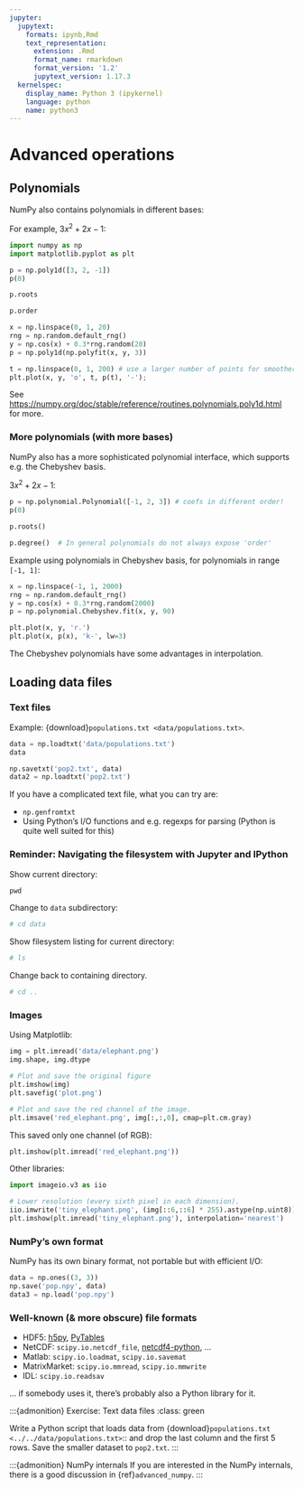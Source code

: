 ```yaml
---
jupyter:
  jupytext:
    formats: ipynb,Rmd
    text_representation:
      extension: .Rmd
      format_name: rmarkdown
      format_version: '1.2'
      jupytext_version: 1.17.3
  kernelspec:
    display_name: Python 3 (ipykernel)
    language: python
    name: python3
---
```


# Advanced operations

## Polynomials

NumPy also contains polynomials in different bases:

For example, $3x^2 + 2x - 1$:

```python
import numpy as np
import matplotlib.pyplot as plt
```

```python
p = np.poly1d([3, 2, -1])
p(0)
```

```python
p.roots
```

```python
p.order
```

```python
x = np.linspace(0, 1, 20)
rng = np.random.default_rng()
y = np.cos(x) + 0.3*rng.random(20)
p = np.poly1d(np.polyfit(x, y, 3))

t = np.linspace(0, 1, 200) # use a larger number of points for smoother plotting
plt.plot(x, y, 'o', t, p(t), '-');
```

See <https://numpy.org/doc/stable/reference/routines.polynomials.poly1d.html>
for more.

### More polynomials (with more bases)

NumPy also has a more sophisticated polynomial interface, which supports
e.g. the Chebyshev basis.

$3x^2 + 2x - 1$:

```python
p = np.polynomial.Polynomial([-1, 2, 3]) # coefs in different order!
p(0)
```

```python
p.roots()
```

```python
p.degree()  # In general polynomials do not always expose 'order'
```

Example using polynomials in Chebyshev basis, for polynomials in
range `[-1, 1]`:

```python
x = np.linspace(-1, 1, 2000)
rng = np.random.default_rng()
y = np.cos(x) + 0.3*rng.random(2000)
p = np.polynomial.Chebyshev.fit(x, y, 90)
```

```python
plt.plot(x, y, 'r.')
plt.plot(x, p(x), 'k-', lw=3)
```

The Chebyshev polynomials have some advantages in interpolation.


## Loading data files

### Text files

Example: {download}`populations.txt <data/populations.txt>`.

```python
data = np.loadtxt('data/populations.txt')
data
```

```python
np.savetxt('pop2.txt', data)
data2 = np.loadtxt('pop2.txt')
```

:::{note}
If you have a complicated text file, what you can try are:

- `np.genfromtxt`
- Using Python's I/O functions and e.g. regexps for parsing
  (Python is quite well suited for this)
:::

### Reminder: Navigating the filesystem with Jupyter and IPython

Show current directory:

```python
pwd
```

Change to `data` subdirectory:

```python
# cd data
```

Show filesystem listing for current directory:

```python
# ls
```

Change back to containing directory.

```python
# cd ..
```

### Images

Using Matplotlib:

```python
img = plt.imread('data/elephant.png')
img.shape, img.dtype
```

```python
# Plot and save the original figure
plt.imshow(img)
plt.savefig('plot.png')
```

```python
# Plot and save the red channel of the image.
plt.imsave('red_elephant.png', img[:,:,0], cmap=plt.cm.gray)
```

This saved only one channel (of RGB):

```python
plt.imshow(plt.imread('red_elephant.png'))
```

Other libraries:

```python
import imageio.v3 as iio

# Lower resolution (every sixth pixel in each dimension).
iio.imwrite('tiny_elephant.png', (img[::6,::6] * 255).astype(np.uint8))
plt.imshow(plt.imread('tiny_elephant.png'), interpolation='nearest')
```

### NumPy's own format

NumPy has its own binary format, not portable but with efficient I/O:

```python
data = np.ones((3, 3))
np.save('pop.npy', data)
data3 = np.load('pop.npy')
```

### Well-known (& more obscure) file formats

- HDF5: [h5py](https://www.h5py.org/), [PyTables](https://www.pytables.org)
- NetCDF: `scipy.io.netcdf_file`, [netcdf4-python](https://code.google.com/archive/p/netcdf4-python), ...
- Matlab: `scipy.io.loadmat`, `scipy.io.savemat`
- MatrixMarket: `scipy.io.mmread`, `scipy.io.mmwrite`
- IDL: `scipy.io.readsav`

... if somebody uses it, there's probably also a Python library for it.

:::{admonition} Exercise: Text data files
:class: green

Write a Python script that loads data from {download}`populations.txt
<../../data/populations.txt>`:: and drop the last column and the first
5 rows. Save the smaller dataset to `pop2.txt`.
:::

<!---
loadtxt, savez, load, fromfile, tofile
-->
<!---
real life: point to HDF5, NetCDF, etc.
-->
<!---
EXE: use loadtxt to load a data file
-->
<!---
EXE: use savez and load to save data in binary format
-->
<!---
EXE: use tofile and fromfile to put and get binary data bytes in/from a file
follow-up: .view()
-->
<!---
EXE: parsing text files -- Python can do this reasonably well natively!
throw in the mix some random text file to be parsed (eg. PPM)
-->
<!---
EXE: advanced: read the data in a PPM file
-->
:::{admonition} NumPy internals
If you are interested in the NumPy internals, there is a good discussion in
{ref}`advanced_numpy`.
:::
